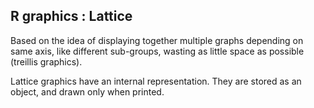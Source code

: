 R graphics : Lattice
--------------------------------------------------------

Based on the idea of displaying together multiple graphs depending on same axis, like different sub-groups, wasting as little space as possible (treillis graphics).

Lattice graphics have an internal representation. They are stored as an object, and drawn only when printed.
